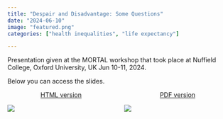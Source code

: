 ```yaml
---
title: "Despair and Disadvantage: Some Questions"
date: "2024-06-10"
image: "featured.png"
categories: ["health inequalities", "life expectancy"]

---
```


Presentation given at the MORTAL workshop that took place at Nuffield College, Oxford University, UK Jun 10-11, 2024.

Below you can access the slides.

:::columns
::: {.column width="45%"}
<center> [HTML version](https://samharper.org/mortal) </center>
[![](featured.png)](https://samharper.org/mortal){width=50%}
:::

::: {.column width="45%"}
<center> [PDF version](Harper-Mortal.pdf) </center>
[![](featured.png)](Harper-Mortal.pdf){width=30%}
:::

:::